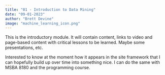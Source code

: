 ```yaml
---
title: "01 - Introduction to Data Mining"
date: "09-01-2023"
author: "Brett Devine"
image: "machine_learning_icon.png"
---
```


This is the introductory module. It will contain content, links to video and page-based content with critical lessons to be learned. Maybe some presentations, etc.

Interested to know at the moment how it appears in the site framework that I can hopefully build up over time into something nice. I can do the same with MSBA 8180 and the programming course.
